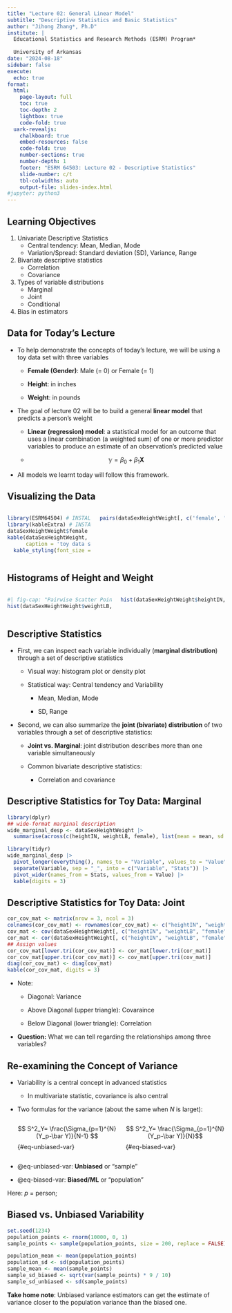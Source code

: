 ```yaml
---
title: "Lecture 02: General Linear Model"
subtitle: "Descriptive Statistics and Basic Statistics"
author: "Jihong Zhang*, Ph.D"
institute: | 
  Educational Statistics and Research Methods (ESRM) Program*
  
  University of Arkansas
date: "2024-08-18"
sidebar: false
execute: 
  echo: true
format: 
  html: 
    page-layout: full
    toc: true
    toc-depth: 2
    lightbox: true
    code-fold: true
  uark-revealjs:
    chalkboard: true
    embed-resources: false
    code-fold: true
    number-sections: true
    number-depth: 1
    footer: "ESRM 64503: Lecture 02 - Descriptive Statistics"
    slide-number: c/t
    tbl-colwidths: auto
    output-file: slides-index.html
#jupyter: python3
---
```


## Learning Objectives

1.  Univariate Descriptive Statistics
    -   Central tendency: Mean, Median, Mode
    -   Variation/Spread: Standard deviation (SD), Variance, Range
2.  Bivariate descriptive statistics
    -   Correlation
    -   Covariance
3.  Types of variable distributions
    -   Marginal
    -   Joint
    -   Conditional
4.  Bias in estimators

## Data for Today's Lecture

-   To help demonstrate the concepts of today's lecture, we will be using a toy data set with three variables

    -   **Female (Gender)**: Male (= 0) or Female (= 1)

    -   **Height**: in inches

    -   **Weight**: in pounds

-   The goal of lecture 02 will be to build a general **linear model** that predicts a person's weight

    -   **Linear (regression) model**: a statistical model for an outcome that uses a linear combination (a weighted sum) of one or more predictor variables to produce an estimate of an observation's predicted value

    -   $$
        \mathbb{y} = \beta_0+\beta_1 \mathbf{X}
        $$

-   All models we learnt today will follow this framework.

## Visualizing the Data

::: columns
::: {.column width="40%"}
```r
library(ESRM64504) # INSTALL: pak::pak("JihongZ/ESRM64504")
library(kableExtra) # INSTALL: pak::pak("JihongZ/ESRM64504")
dataSexHeightWeight$female = dataSexHeightWeight$sex == "F"
kable(dataSexHeightWeight,
      caption = 'toy data set') |> 
  kable_styling(font_size = 20)
```
:::

::: {.column width="60%"}
```r
pairs(dataSexHeightWeight[, c('female', 'heightIN', 'weightLB')])
```
:::
:::

## Histograms of Height and Weight

::: columns
::: {.column width="50%"}
```r
#| fig-cap: "Pairwise Scatter Points"
hist(dataSexHeightWeight$weightLB, main = 'Weight', xlab = 'Pounds')
```
:::

::: {.column width="50%"}
```r
hist(dataSexHeightWeight$heightIN, main = 'Height', xlab = 'Inches')
```
:::
:::

## Descriptive Statistics

-   First, we can inspect each variable individually (**marginal distribution**) through a set of descriptive statistics

    -   Visual way: histogram plot or density plot

    -   Statistical way: Central tendency and Variability

        -   Mean, Median, Mode

        -   SD, Range

-   Second, we can also summarize the **joint (bivariate) distribution** of two variables through a set of descriptive statistics:

    -   **Joint vs. Marginal**: joint distribution describes more than one variable simultaneously

    -   Common bivariate descriptive statistics:

        -   Correlation and covariance

## Descriptive Statistics for Toy Data: Marginal 

```r
library(dplyr)
## wide-format marginal description
wide_marginal_desp <- dataSexHeightWeight |> 
  summarise(across(c(heightIN, weightLB, female), list(mean = mean, sd = sd, var = var)))
```

```r
library(tidyr)
wide_marginal_desp |> 
  pivot_longer(everything(), names_to = "Variable", values_to = "Value") |> 
  separate(Variable, sep = "_", into = c("Variable", "Stats")) |> 
  pivot_wider(names_from = Stats, values_from = Value) |> 
  kable(digits = 3)
```

## Descriptive Statistics for Toy Data: Joint

```r
cor_cov_mat <- matrix(nrow = 3, ncol = 3)
colnames(cor_cov_mat) <- rownames(cor_cov_mat) <- c("heightIN", "weightLB", "female")
cov_mat <- cov(dataSexHeightWeight[, c("heightIN", "weightLB", "female")])
cor_mat <- cor(dataSexHeightWeight[, c("heightIN", "weightLB", "female")])
## Assign values
cor_cov_mat[lower.tri(cor_cov_mat)] <- cor_mat[lower.tri(cor_mat)]
cor_cov_mat[upper.tri(cor_cov_mat)] <- cov_mat[upper.tri(cov_mat)]
diag(cor_cov_mat) <- diag(cov_mat)
kable(cor_cov_mat, digits = 3)
```

-   Note:

    -   Diagonal: Variance

    -   Above Diagonal (upper triangle): Covaraince

    -   Below Diagonal (lower triangle): Correlation

-   **Question:** What we can tell regarding the relationships among three variables?

## Re-examining the Concept of Variance

-   Variability is a central concept in advanced statistics

    -   In multivariate statistic, covariance is also central

-   Two formulas for the variance (about the same when $N$ is larget):

    ::: columns
    ::: {.column width="50%"}
    $$
    S^2_Y= \frac{\Sigma_{p=1}^{N}(Y_p-\bar Y)}{N-1}
    $$ {#eq-unbiased-var}
    :::

    ::: {.column width="50%"}
    $$
    S^2_Y= \frac{\Sigma_{p=1}^{N}(Y_p-\bar Y)}{N}$$ {#eq-biased-var}
    :::
    :::

-   @eq-unbiased-var: **Unbiased** or "sample"

-   @eq-biased-var: **Biased/ML** or "population"

Here: $p$ = person;

## Biased vs. Unbiased Variability

```r
set.seed(1234)
population_points <- rnorm(10000, 0, 1)
sample_points <- sample(population_points, size = 200, replace = FALSE)

population_mean <- mean(population_points)
population_sd <- sd(population_points)
sample_mean <- mean(sample_points)
sample_sd_biased <- sqrt(var(sample_points) * 9 / 10)
sample_sd_unbiased <- sd(sample_points)

```

**Take home note**: Unbiased variance estimators can get the estimate of variance closer to the population variance than the biased one.
